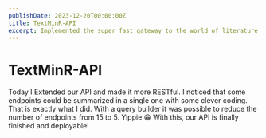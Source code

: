 ```yaml
---
publishDate: 2023-12-20T00:00:00Z
title: TextMinR-API
excerpt: Implemented the super fast gateway to the world of literature.
---
```


# TextMinR-API
Today I Extended our API and made it more RESTful. I noticed that some endpoints could be summarized in a single one with some clever coding. That is exactly what I did. With a query builder it was possible to reduce the number of endpoints from 15 to 5. Yippie 😁 With this, our API is finally finished and deployable!